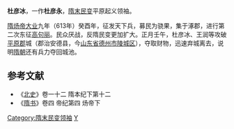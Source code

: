 {{otheruses|杜麗冰}}
'''杜彦冰'''，一作'''杜彦永'''，[[隋末民变|隋末民变]]平原起义领袖。

[[隋炀帝|隋炀帝]][[大业|大业]]九年（613年）癸酉年，征发天下兵，募民为骁果，集于涿郡，进行第二次东征[[高句丽|高句丽]]。民众厌战，反隋民变更加扩大。正月壬午，杜彦冰、王润等攻破[[平原郡|平原郡]]城（郡治安德县，今[[山东省|山东省]][[德州市|德州市]][[陵城区|陵城区]]），夺取财物，迅速弃城离去，说明[[隋朝|隋朝]]还有兵力夺回城池。

==参考文献==
*《[[北史|北史]]》卷一十二 隋本纪下第十二
*《[[隋书|隋书]]》卷四 帝纪第四 炀帝下
{{DEFAULTSORT:D}}
[[Category:隋末民变领袖|Category:隋末民变领袖]]
[[Category:杜姓|Y]]